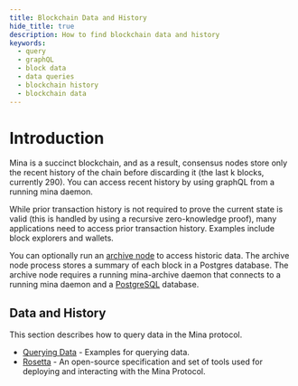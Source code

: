 ```yaml
---
title: Blockchain Data and History
hide_title: true
description: How to find blockchain data and history
keywords:
  - query
  - graphQL
  - block data
  - data queries
  - blockchain history
  - blockchain data
---
```


# Introduction

Mina is a succinct blockchain, and as a result, consensus nodes store only the recent history of the chain before discarding it (the last k blocks, currently 290). You can access recent history by using graphQL from a running mina daemon.

While prior transaction history is not required to prove the current state is valid (this is handled by using a recursive zero-knowledge proof), many applications need to access prior transaction history. Examples include block explorers and wallets.

You can optionally run an [archive node](/node-operators/archive-nodes/getting-started) to access historic data. The archive node process stores a summary of each block in a Postgres database. The archive node requires a running mina-archive daemon that connects to a running mina daemon and a [PostgreSQL](https://www.postgresql.org/) database.

## Data and History

This section describes how to query data in the Mina protocol.

- [Querying Data](data-and-history/querying-data) - Examples for querying data.
- [Rosetta](data-and-history/rosetta) - An open-source specification and set of tools used for deploying and interacting with the Mina Protocol.
